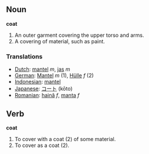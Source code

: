 == Noun ==
'''coat'''

#An outer garment covering the upper torso and arms.
#A covering of material, such as paint.

=== Translations ===
*[[Dutch]]: [[mantel]] ''m'', [[jas]] ''m''
*[[German]]: [[Mantel]] ''m'' (1), [[Hülle]] ''f'' (2)
*[[Indonesian]]: [[mantel]]
*[[Japanese]]: [[コート]] (kōto)
*[[Romanian]]: [[haină]] ''f'', [[manta]] ''f''

== Verb ==
'''coat'''

#To cover with a coat (2) of some material.
#To cover as a coat (2).